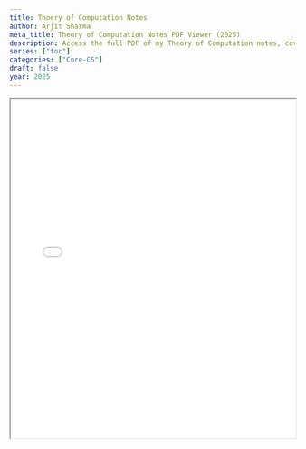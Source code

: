 ```yaml
---
title: Thoery of Computation Notes
author: Arjit Sharma
meta_title: Theory of Computation Notes PDF Viewer (2025)
description: Access the full PDF of my Theory of Computation notes, covering foundational topics like automata theory, Turing machines, and computational complexity. A comprehensive guide for students and computer scientists in 2025.
series: ["toc"]
categories: ["Core-CS"]
draft: false
year: 2025
---
```


<div className="border rounded-lg shadow-lg overflow-hidden my-8">
<iframe
  src="/pdfs/toc.pdf#zoom=100"
  width="100%"
  height="600px"
  className="w-full h-[600px] md:h-[800px] border-none"
  title="Embedded PDF Document"
/>

</div>
